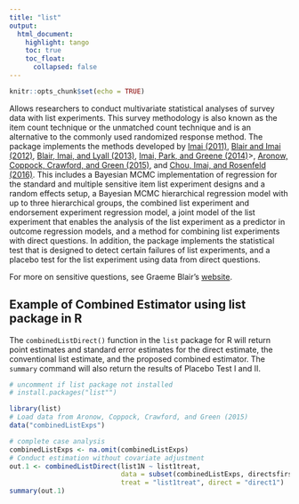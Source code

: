 ```yaml
---
title: "list"
output: 
  html_document:
    highlight: tango
    toc: true
    toc_float:
      collapsed: false
---
```

  
```r
knitr::opts_chunk$set(echo = TRUE)
```

Allows researchers to conduct multivariate statistical analyses of survey data with list experiments. This survey methodology is also known as the item count technique or the unmatched count technique and is an alternative to the commonly used randomized response method. The package implements the methods developed by  [Imai (2011)](http://dx.doi.org/10.1198/jasa.2011.ap10415), [Blair and Imai (2012)](http://dx.doi.org/10.1198/jasa.2011.ap10415), [Blair, Imai, and Lyall (2013)](http://dx.doi.org/10.1111/ajps.12086), [Imai, Park, and Greene (2014)](https://doi.org/10.1093/pan/mpu017)>, [Aronow, Coppock, Crawford, and Green (2015)](https://doi.org/10.1093/jssam/smu023), and [Chou, Imai, and Rosenfeld (2016)](http://imai.princeton.edu/research/files/auxiliary.pdf). This includes a Bayesian MCMC implementation of regression for the standard and multiple sensitive item list experiment designs and a random effects setup, a Bayesian MCMC hierarchical regression model with up to three hierarchical groups, the combined list experiment and endorsement experiment regression model, a joint model of the list experiment that enables the analysis of the list experiment as a predictor in outcome regression models, and a method for combining list experiments with direct questions. In addition, the package implements the statistical test that is designed to detect certain failures of list experiments, and a placebo test for the list experiment using data from direct questions.

For more on sensitive questions, see Graeme Blair's [website](https://graemeblair.com/sensitive/).


## Example of Combined Estimator using list package in R

The `combinedListDirect()` function in the `list` package for R will return point estimates and standard error estimates for the direct estimate, the conventional list estimate, and the proposed combined estimator. The `summary` command will also return the results of Placebo Test I and II.

```r
# uncomment if list package not installed
# install.packages("list"") 

library(list)
# Load data from Aronow, Coppock, Crawford, and Green (2015)
data("combinedListExps")

# complete case analysis
combinedListExps <- na.omit(combinedListExps)
# Conduct estimation without covariate adjustment
out.1 <- combinedListDirect(list1N ~ list1treat, 
                            data = subset(combinedListExps, directsfirst==1), 
                            treat = "list1treat", direct = "direct1")
summary(out.1)

```
